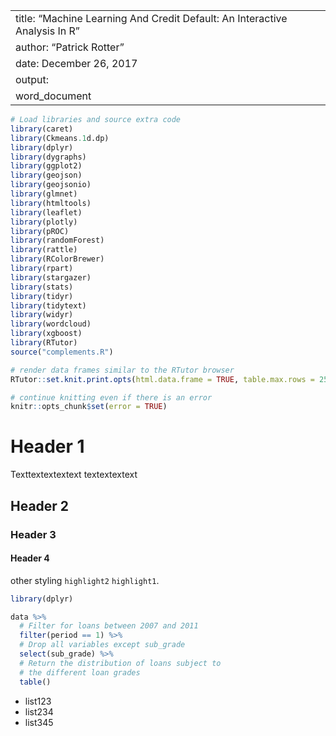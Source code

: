 
---
title: "Machine Learning And Credit Default: An Interactive Analysis In R"
author: "Patrick Rotter"
date: December 26, 2017
output:
  word_document
---

```r
# Load libraries and source extra code
library(caret)
library(Ckmeans.1d.dp)
library(dplyr)
library(dygraphs)
library(ggplot2)
library(geojson)
library(geojsonio)
library(glmnet)
library(htmltools)
library(leaflet)
library(plotly)
library(pROC)
library(randomForest)
library(rattle)
library(RColorBrewer)
library(rpart)
library(stargazer)
library(stats)
library(tidyr)
library(tidytext)
library(widyr)
library(wordcloud)
library(xgboost)
library(RTutor)
source("complements.R")

# render data frames similar to the RTutor browser
RTutor::set.knit.print.opts(html.data.frame = TRUE, table.max.rows = 25, round.digits = 8, signif.digits = 8)

# continue knitting even if there is an error
knitr::opts_chunk$set(error = TRUE) 
```


# Header 1

Texttextextextext textextextext

## Header 2

### Header 3

#### Header 4

other styling `highlight2`
`highlight1`.


```r
library(dplyr)

data %>%
  # Filter for loans between 2007 and 2011
  filter(period == 1) %>%
  # Drop all variables except sub_grade
  select(sub_grade) %>%
  # Return the distribution of loans subject to
  # the different loan grades
  table()
```


- list123
- list234
- list345